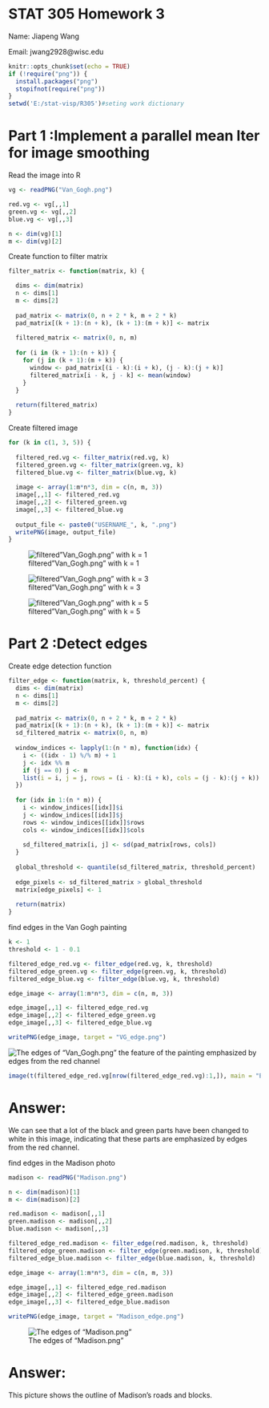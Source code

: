 # STAT 305 Homework 3

Name: Jiapeng Wang

Email: jwang2928@wisc.edu

```r
knitr::opts_chunk$set(echo = TRUE)
if (!require("png")) {
  install.packages("png")
  stopifnot(require("png"))
}
setwd('E:/stat-visp/R305')#seting work dictionary
```

# Part 1 :Implement a parallel mean lter for image smoothing

Read the image into R
```r
vg <- readPNG("Van_Gogh.png")

red.vg <- vg[,,1]
green.vg <- vg[,,2]
blue.vg <- vg[,,3]

n <- dim(vg)[1]
m <- dim(vg)[2]
```

Create function to filter matrix
```r
filter_matrix <- function(matrix, k) {

  dims <- dim(matrix)
  n <- dims[1]
  m <- dims[2]
  
  pad_matrix <- matrix(0, n + 2 * k, m + 2 * k)
  pad_matrix[(k + 1):(n + k), (k + 1):(m + k)] <- matrix
  
  filtered_matrix <- matrix(0, n, m)
  
  for (i in (k + 1):(n + k)) {
    for (j in (k + 1):(m + k)) {
      window <- pad_matrix[(i - k):(i + k), (j - k):(j + k)]
      filtered_matrix[i - k, j - k] <- mean(window)
    }
  }
  
  return(filtered_matrix)
}

```

Create filtered image
```r
for (k in c(1, 3, 5)) {
  
  filtered_red.vg <- filter_matrix(red.vg, k)
  filtered_green.vg <- filter_matrix(green.vg, k)
  filtered_blue.vg <- filter_matrix(blue.vg, k)
  
  image <- array(1:m*n*3, dim = c(n, m, 3)) 
  image[,,1] <- filtered_red.vg
  image[,,2] <- filtered_green.vg
  image[,,3] <- filtered_blue.vg
  
  output_file <- paste0("USERNAME_", k, ".png")
  writePNG(image, output_file)
}
```
![filtered"Van_Gogh.png" with k = 1](USERNAME_1.png)

![filtered"Van_Gogh.png" with k = 3](USERNAME_3.png)

![filtered"Van_Gogh.png" with k = 5](USERNAME_5.png)


# Part 2 :Detect edges

Create edge detection function
```r
filter_edge <- function(matrix, k, threshold_percent) {
  dims <- dim(matrix)
  n <- dims[1]
  m <- dims[2]   
  
  pad_matrix <- matrix(0, n + 2 * k, m + 2 * k)
  pad_matrix[(k + 1):(n + k), (k + 1):(m + k)] <- matrix
  sd_filtered_matrix <- matrix(0, n, m)
  
  window_indices <- lapply(1:(n * m), function(idx) {
    i <- ((idx - 1) %/% m) + 1
    j <- idx %% m
    if (j == 0) j <- m
    list(i = i, j = j, rows = (i - k):(i + k), cols = (j - k):(j + k))
  })
  
  for (idx in 1:(n * m)) {
    i <- window_indices[[idx]]$i
    j <- window_indices[[idx]]$j
    rows <- window_indices[[idx]]$rows
    cols <- window_indices[[idx]]$cols
    
    sd_filtered_matrix[i, j] <- sd(pad_matrix[rows, cols])
  }
  
  global_threshold <- quantile(sd_filtered_matrix, threshold_percent)
  
  edge_pixels <- sd_filtered_matrix > global_threshold
  matrix[edge_pixels] <- 1
  
  return(matrix)
}
```

find edges in the Van Gogh painting
```r
k <- 1
threshold <- 1 - 0.1

filtered_edge_red.vg <- filter_edge(red.vg, k, threshold)
filtered_edge_green.vg <- filter_edge(green.vg, k, threshold)
filtered_edge_blue.vg <- filter_edge(blue.vg, k, threshold)

edge_image <- array(1:m*n*3, dim = c(n, m, 3)) 

edge_image[,,1] <- filtered_edge_red.vg
edge_image[,,2] <- filtered_edge_green.vg
edge_image[,,3] <- filtered_edge_blue.vg

writePNG(edge_image, target = "VG_edge.png")
```
![The edges of “Van_Gogh.png”](VG_edge.png)
the feature of the painting emphasized by edges from the red channel
```r

image(t(filtered_edge_red.vg[nrow(filtered_edge_red.vg):1,]), main = "Edge detection of red channel")

```

# Answer:

We can see that a lot of the black and green parts have been changed to white in this image, indicating that these parts are emphasized by edges from the red channel.


find edges in the Madison photo
```r
madison <- readPNG("Madison.png")

n <- dim(madison)[1]
m <- dim(madison)[2]

red.madison <- madison[,,1]
green.madison <- madison[,,2]
blue.madison <- madison[,,3]

filtered_edge_red.madison <- filter_edge(red.madison, k, threshold)
filtered_edge_green.madison <- filter_edge(green.madison, k, threshold)
filtered_edge_blue.madison <- filter_edge(blue.madison, k, threshold)

edge_image <- array(1:m*n*3, dim = c(n, m, 3)) 

edge_image[,,1] <- filtered_edge_red.madison
edge_image[,,2] <- filtered_edge_green.madison
edge_image[,,3] <- filtered_edge_blue.madison

writePNG(edge_image, target = "Madison_edge.png")
```
![The edges of “Madison.png”](Madison_edge.png)   

# Answer:

This picture shows the outline of Madison's roads and blocks.
